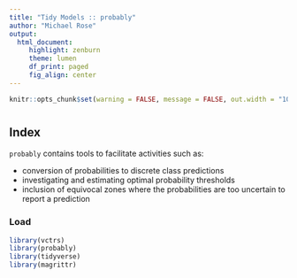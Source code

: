 ```yaml
---
title: "Tidy Models :: probably"
author: "Michael Rose"
output: 
  html_document:
     highlight: zenburn
     theme: lumen
     df_print: paged
     fig_align: center
---
```


```r
knitr::opts_chunk$set(warning = FALSE, message = FALSE, out.width = "100%")
```

# {.tabset}
        
## Index

`probably` contains tools to facilitate activities such as: 

- conversion of probabilities to discrete class predictions
- investigating and estimating optimal probability thresholds 
- inclusion of equivocal zones where the probabilities are too uncertain to report a prediction

### Load 

```r
library(vctrs)
library(probably)
library(tidyverse)
library(magrittr)
```
